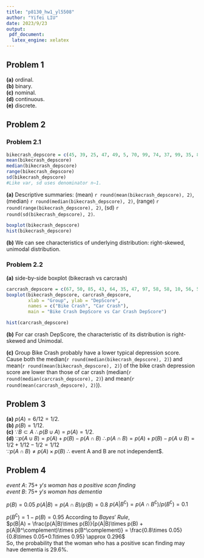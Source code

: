 ```yaml
---
title: "p8130_hw1_yl5508"
author: "Yifei LIU"
date: 2023/9/23
output: 
 pdf_document: 
  latex_engine: xelatex
---
```


## Problem 1

**(a)** ordinal.  
**(b)** binary.  
**(c)** nominal.  
**(d)** continuous.  
**(e)** discrete.  

## Problem 2

### Problem 2.1

```r
bikecrash_depscore = c(45, 39, 25, 47, 49, 5, 70, 99, 74, 37, 99, 35, 8, 59)
mean(bikecrash_depscore)
median(bikecrash_depscore)
range(bikecrash_depscore)
sd(bikecrash_depscore)
#Like var, sd uses denominator n−1.
```

**(a)** Descriptive summaries: (mean) `r round(mean(bikecrash_depscore), 2)`, (median) `r round(median(bikecrash_depscore), 2)`, (range) `r round(range(bikecrash_depscore), 2)`, (sd) `r round(sd(bikecrash_depscore), 2)`.

```r
boxplot(bikecrash_depscore)
hist(bikecrash_depscore)
```

**(b)** We can see characteristics of underlying distribution: right-skewed,  unimodal distribution.

### Problem 2.2

**(a)** side-by-side boxplot (bikecrash vs carcrash)

```r
carcrash_depscore = c(67, 50, 85, 43, 64, 35, 47, 97, 58, 58, 10, 56, 50)
boxplot(bikecrash_depscore, carcrash_depscore, 
        xlab = "Group", ylab = "DepScore", 
        names = c("Bike Crash", "Car Crash"), 
        main = "Bike Crash DepScore vs Car Crash DepScore")
```

```r
hist(carcrash_depscore)
```

**(b)** For car crash DepScore, the characteristic of its distribution is right-skewed and Unimodal.  

**(c)** Group Bike Crash probably have a lower typical depression score. Cause both the median(`r round(median(bikecrash_depscore), 2)`) and mean(`r round(mean(bikecrash_depscore), 2)`) of the bike crash depression score are lower than those of car crash (median(`r round(median(carcrash_depscore), 2)`) and mean(`r round(mean(carcrash_depscore), 2)`)).

## Problem 3

**(a)** $p(A) = 6/12 = 1/2$.  
**(b)** $p(B) = 1/12$.  
**(c)** $\because B \subset A\ \therefore p(B \cup A) = p(A) = 1/2$.  
**(d)** $\because p(A \cup B) = p(A) + p(B) - p(A \cap B)\ \therefore p(A \cap B) = p(A) + p(B) - p(A \cup B) = 1/2 + 1/12 -1/2 = 1/12$  
$\because p(A \cap B) \neq p(A) \times p(B)\ \therefore$ event A and B are not independent$.  

## Problem 4

$event\ A:\ 75+\ y's\ woman\ has\ a\ positive\ scan\ finding$  
$event\ B:\ 75+\ y's\ woman\ has\ dementia$  

$p(B) = 0.05$
$p(A|B) = p(A \cap B) / p(B) = 0.8$
$p(A|B^\complement) = p(A \cap B^\complement) / p(B^\complement) = 0.1$  

$p(B^\complement) = 1 - p(B) = 0.95$
According to $Bayes'\ Rule$,  
$p(B|A) = \frac{p(A|B)\times p(B)}{p(A|B)\times p(B) + p(A|B^\complement)\times p(B^\complement)} = \frac{0.8\times 0.05}{0.8\times 0.05+0.1\times 0.95} \approx 0.296$  
So, the probability that the woman who has a positive scan finding may have dementia is 29.6%.

